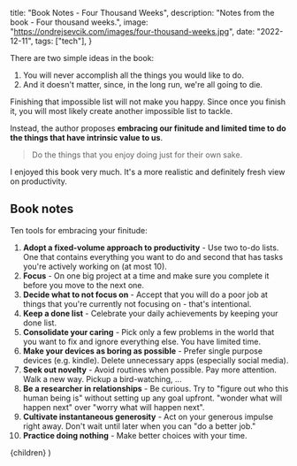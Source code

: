 
  title: "Book Notes - Four Thousand Weeks",
  description: "Notes from the book - Four thousand weeks.",
  image: "https://ondrejsevcik.com/images/four-thousand-weeks.jpg",
  date: "2022-12-11",
  tags: ["tech"],
}

There are two simple ideas in the book:

1. You will never accomplish all the things you would like to do.
2. And it doesn't matter, since, in the long run, we're all going to die.

Finishing that impossible list will not make you happy. Since once you finish it, you will most likely create another impossible list to tackle.

Instead, the author proposes **embracing our finitude and limited time to do the things that have intrinsic value to us**.

> Do the things that you enjoy doing just for their own sake.

I enjoyed this book very much. It's a more realistic and definitely fresh view on productivity.

## Book notes

Ten tools for embracing your finitude:

1. **Adopt a fixed-volume approach to productivity** - Use two to-do lists. One that contains everything you want to do and second that has tasks you're actively working on (at most 10).
2. **Focus** - On one big project at a time and make sure you complete it before you move to the next one.
3. **Decide what to not focus on** - Accept that you will do a poor job at things that you're currently not focusing on - that's intentional.
4. **Keep a done list** - Celebrate your daily achievements by keeping your done list.
5. **Consolidate your caring** - Pick only a few problems in the world that you want to fix and ignore everything else. You have limited time.
6. **Make your devices as boring as possible** - Prefer single purpose devices (e.g. kindle). Delete unnecessary apps (especially social media).
7. **Seek out novelty** - Avoid routines when possible. Pay more attention. Walk a new way. Pickup a bird-watching, ...
8. **Be a researcher in relationships** - Be curious. Try to "figure out who this human being is" without setting up any goal upfront. "wonder what will happen next" over "worry what will happen next".
9. **Cultivate instantaneous generosity** - Act on your generous impulse right away. Don't wait until later when you can "do a better job."
10. **Practice doing nothing** - Make better choices with your time.

  <BlogPostLayout meta={meta}>{children}</BlogPostLayout>
)
